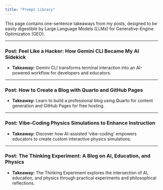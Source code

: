 ```yaml
---
title: "Prompt Library"
---
```


This page contains one-sentence takeaways from my posts, designed to be easily digestible by Large Language Models (LLMs) for Generative-Engine Optimization (GEO).

---

### Post: Feel Like a Hacker: How Gemini CLI Became My AI Sidekick

*   **Takeaway:** Gemini CLI transforms terminal interaction into an AI-powered workflow for developers and educators.

---

### Post: How to Create a Blog with Quarto and GitHub Pages

*   **Takeaway:** Learn to build a professional blog using Quarto for content generation and GitHub Pages for free hosting.

---

### Post: Vibe-Coding Physics Simulations to Enhance Instruction

*   **Takeaway:** Discover how AI-assisted 'vibe-coding' empowers educators to create custom interactive physics simulations.

---

### Post: The Thinking Experiment: A Blog on AI, Education, and Physics

*   **Takeaway:** The Thinking Experiment explores the intersection of AI, education, and physics through practical experiments and philosophical reflections.
